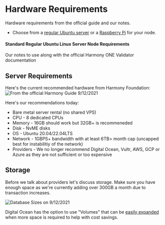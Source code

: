 # Hardware Requirements
Hardware requirements from the official guide and our notes.
- Choose from a [regular Ubuntu server](/harmony/companion/official/hardware/standard) or a [Raspberry Pi](/harmony/companion/official/hardware/rasppi) for your node.

#### Standard Regular Ubuntu Linux Server Node Requirements
Our notes to use along with the official Harmony ONE Validator documentation
## Server Requirements
Here's the current recommended hardware from Harmony Foundation:
![From the official Harmony Guide 9/12/2021](/cimage_20.png)

Here's our recommendations today:
- Bare metal server rental (no shared VPS)
- CPU - 8 dedicated CPUs
- Memory - 16GB should work but 32GB+ is recommeneded
- Disk - NvME disks
- OS - Ubuntu 20.04/22.04LTS
- Network - 1GBPS+ bandwidth with at least 6TB> month cap (uncapped best for instabilitiy of the network)
- Providers - We no longer recommend Digital Ocean, Vultr, AWS, GCP or Azure as they are not sufficient or too expensive
## Storage
Before we talk about providers let's discuss storage. Make sure you have enough space as we're currently adding over 300GB a month due to transaction increases.

![Database Sizes on 9/12/2021](/cimage_24.png)

Digital Ocean has the option to use "Volumes" that can be [easily expanded](https://docs.digitalocean.com/products/volumes/how-to/increase-size/) when more space is required to help with cost savings.
